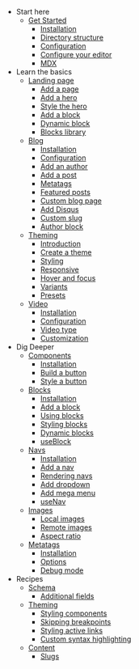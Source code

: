 - Start here
  - [Get Started](/docs/installation)
    - [Installation](/docs/installation)
    - [Directory structure](/docs/structure)
    - [Configuration](/docs/configuration)
    - [Configure your editor](/docs/editor)
    - [MDX](/docs/mdx)
- Learn the basics
  - [Landing page](/docs/pages)
    - [Add a page](/docs/pages)
    - [Add a hero](/docs/pages-hero)
    - [Style the hero](/docs/pages-style-hero)
    - [Add a block](/docs/pages-block)
    - [Dynamic block](/docs/pages-dynamic-block)
    - [Blocks library](/docs/pages-blocks-library)
  - [Blog](/docs/blog)
    - [Installation](/docs/blog)
    - [Configuration](/docs/blog-configuration)
    - [Add an author](/docs/blog-author)
    - [Add a post](/docs/blog-post)
    - [Metatags](/docs/blog-metatags)
    - [Featured posts](/docs/blog-featured-posts)
    - [Custom blog page](/docs/blog-custom-page)
    - [Add Disqus](/docs/blog-recipes#add-disqus)
    - [Custom slug](/docs/blog-recipes#custom-slug)
    - [Author block](/docs/blog-recipes#author-block)
  - [Theming](/docs/theming)
    - [Introduction](/docs/theming#theme-ui)
    - [Create a theme](/docs/theming-create-theme)
    - [Styling](/docs/theming-styling)
    - [Responsive](/docs/theming-styling#responsive)
    - [Hover and focus](/docs/theming-styling#hover-and-focus)
    - [Variants](/docs/theming-styling#variants)
    - [Presets](/docs/theming-presets)
  - [Video](/docs/video)
    - [Installation](/docs/video)
    - [Configuration](/docs/video-configuration)
    - [Video type](/docs/video-type)
    - [Customization](/docs/video-customization)
- Dig Deeper
  - [Components](/docs/components)
    - [Installation](/docs/components#installation)
    - [Build a button](/docs/components#build-a-button)
    - [Style a button](/docs/components#style-a-button)
  - [Blocks](/docs/blocks)
    - [Installation](/docs/blocks#installation)
    - [Add a block](/docs/blocks#add-a-block)
    - [Using blocks](/docs/blocks#using-blocks)
    - [Styling blocks](/docs/blocks#styling-blocks)
    - [Dynamic blocks](/docs/blocks#dynamic-blocks)
    - [useBlock](/docs/blocks#useblock)
  - [Navs](/docs/navs)
    - [Installation](/docs/navs#installation)
    - [Add a nav](/docs/navs#add-a-nav)
    - [Rendering navs](/docs/navs#rendering-navs)
    - [Add dropdown](/docs/navs#add-dropdown)
    - [Add mega menu](/docs/navs#add-mega-menu)
    - [useNav](/docs/navs#usenav)
  - [Images](/docs/images)
    - [Local images](/docs/images#local-images)
    - [Remote images](/docs/images#remote-images)
    - [Aspect ratio](/docs/images#aspect-ratio)
  - [Metatags](/docs/metatags)
    - [Installation](/docs/metatags#installation)
    - [Options](/docs/metatags#options)
    - [Debug mode](/docs/metatags#debug-mode)
- Recipes
  - [Schema](/docs/recipes#schema)
    - [Additional fields](/docs/recipes#additional-fields)
  - [Theming](/docs/recipes#theming)
    - [Styling components](/docs/recipes#styling-components)
    - [Skipping breakpoints](/docs/recipes#skipping-breakpoints)
    - [Styling active links](/docs/recipes#styling-active-links)
    - [Custom syntax highlighting](/docs/recipes#custom-syntax-highlighting)
  - [Content](/docs/recipes#content)
    - [Slugs](/docs/recipes#slugs)
